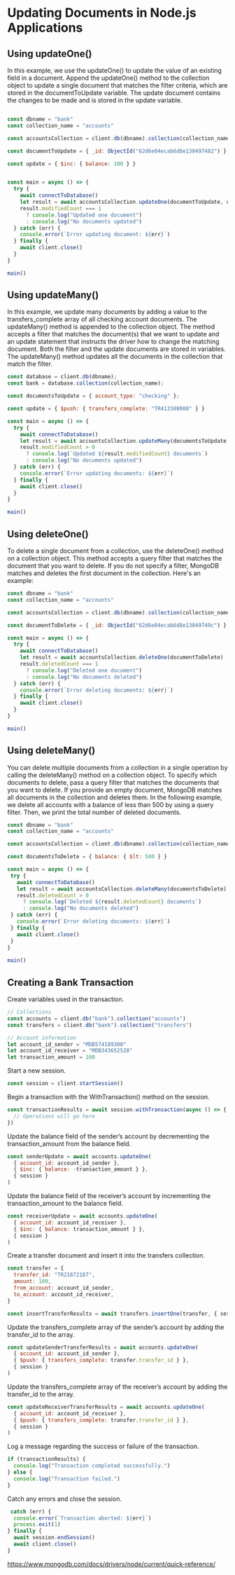 
# Updating Documents in Node.js Applications

## Using updateOne()
In this example, we use the updateOne() to update the value of an existing
 field in a document. Append the updateOne() method to the collection object
  to update a single document that matches the filter criteria, which are
   stored in the documentToUpdate variable. The update document contains 
   the changes to be made and is stored in the update variable.

```js copy filename="example.js" showLineNumbers

const dbname = "bank"
const collection_name = "accounts"

const accountsCollection = client.db(dbname).collection(collection_name)

const documentToUpdate = { _id: ObjectId("62d6e04ecab6d8e130497482") }

const update = { $inc: { balance: 100 } }


const main = async () => {
  try {
    await connectToDatabase()
    let result = await accountsCollection.updateOne(documentToUpdate, update)
    result.modifiedCount === 1
      ? console.log("Updated one document")
      : console.log("No documents updated")
  } catch (err) {
    console.error(`Error updating document: ${err}`)
  } finally {
    await client.close()
  }
}

main()

```


## Using updateMany()

In this example, we update many documents by adding a value to 
the transfers_complete array of all checking account documents. 
The updateMany() method is appended to the collection object. The method accepts
 a filter that matches the document(s) that we want to update and an update
  statement that instructs the driver how to change the matching document. 
  Both the filter and the update documents are stored in variables. 
  The updateMany() method updates all the documents in the collection
   that match the filter.




```js copy filename="example.js" showLineNumbers
const database = client.db(dbname);
const bank = database.collection(collection_name);

const documentsToUpdate = { account_type: "checking" };

const update = { $push: { transfers_complete: "TR413308000" } }

const main = async () => {
  try {
    await connectToDatabase()
    let result = await accountsCollection.updateMany(documentsToUpdate, update)
    result.modifiedCount > 0
      ? console.log(`Updated ${result.modifiedCount} documents`)
      : console.log("No documents updated")
  } catch (err) {
    console.error(`Error updating documents: ${err}`)
  } finally {
    await client.close()
  }
}

main()

```



## Using deleteOne() 

To delete a single document from a collection, use the deleteOne() 
method on a collection object. This method accepts a query filter that
 matches the document that you want to delete. If you do not specify a filter,
  MongoDB matches and deletes the first document in the collection. Here's an
   example:


```js copy filename="example.js" showLineNumbers
const dbname = "bank"
const collection_name = "accounts"

const accountsCollection = client.db(dbname).collection(collection_name)

const documentToDelete = { _id: ObjectId("62d6e04ecab6d8e13049749c") }

const main = async () => {
  try {
    await connectToDatabase()
    let result = await accountsCollection.deleteOne(documentToDelete)
    result.deletedCount === 1
      ? console.log("Deleted one document")
      : console.log("No documents deleted")
  } catch (err) {
    console.error(`Error deleting documents: ${err}`)
  } finally {
    await client.close()
  }
}

main()


```

## Using deleteMany()

You can delete multiple documents from a collection in a single
 operation by calling the deleteMany() method on a collection object. To
  specify which documents to delete, pass a query filter that matches the
   documents that you want to delete. If you provide an empty document, MongoDB
    matches all documents in the collection and deletes them. In the following
     example, we delete all accounts with a balance of less than 500 by using a
      query filter. Then, we print the total number of deleted documents.
```js copy filename="example.js" showLineNumbers
const dbname = "bank"
const collection_name = "accounts"

const accountsCollection = client.db(dbname).collection(collection_name)

const documentsToDelete = { balance: { $lt: 500 } }

const main = async () => {
 try {
   await connectToDatabase()
   let result = await accountsCollection.deleteMany(documentsToDelete)
   result.deletedCount > 0
     ? console.log(`Deleted ${result.deletedCount} documents`)
     : console.log("No documents deleted")
 } catch (err) {
   console.error(`Error deleting documents: ${err}`)
 } finally {
   await client.close()
 }
}
 
main()

```



## Creating a Bank Transaction

Create variables used in the transaction.
```js copy filename="example.js" showLineNumbers
// Collections
const accounts = client.db("bank").collection("accounts")
const transfers = client.db("bank").collection("transfers")

// Account information
let account_id_sender = "MDB574189300"
let account_id_receiver = "MDB343652528"
let transaction_amount = 100
```

Start a new session.
```js copy filename="example.js" showLineNumbers
const session = client.startSession()
```

Begin a transaction with the WithTransaction() method on the session.
```js copy filename="example.js" showLineNumbers
const transactionResults = await session.withTransaction(async () => {
  // Operations will go here
})
```

Update the balance field of the sender’s account by decrementing the
 transaction_amount from the balance field.
```js copy filename="example.js" showLineNumbers
const senderUpdate = await accounts.updateOne(
  { account_id: account_id_sender },
  { $inc: { balance: -transaction_amount } },
  { session }
)
```

Update the balance field of the receiver’s account by incrementing
 the transaction_amount to the balance field.
```js copy filename="example.js" showLineNumbers
const receiverUpdate = await accounts.updateOne(
  { account_id: account_id_receiver },
  { $inc: { balance: transaction_amount } },
  { session }
)

```
Create a transfer document and insert it into the transfers collection.
```js copy filename="example.js" showLineNumbers
const transfer = {
  transfer_id: "TR21872187",
  amount: 100,
  from_account: account_id_sender,
  to_account: account_id_receiver,
}

const insertTransferResults = await transfers.insertOne(transfer, { session })
```

Update the transfers_complete array of the sender’s account by adding the
 transfer_id to the array.
```js copy filename="example.js" showLineNumbers
const updateSenderTransferResults = await accounts.updateOne(
  { account_id: account_id_sender },
  { $push: { transfers_complete: transfer.transfer_id } },
  { session }
)
```
Update the transfers_complete array of the receiver’s account by adding
 the transfer_id to the array.
```js copy filename="example.js" showLineNumbers
const updateReceiverTransferResults = await accounts.updateOne(
  { account_id: account_id_receiver },
  { $push: { transfers_complete: transfer.transfer_id } },
  { session }
)
```
Log a message regarding the success or failure of the transaction.
```js copy filename="example.js" showLineNumbers
if (transactionResults) {
  console.log("Transaction completed successfully.")
} else {
  console.log("Transaction failed.")
}

```
Catch any errors and close the session.
```js copy filename="example.js" showLineNumbers
 catch (err) {
  console.error(`Transaction aborted: ${err}`)
  process.exit(1)
} finally {
  await session.endSession()
  await client.close()
}
```














https://www.mongodb.com/docs/drivers/node/current/quick-reference/